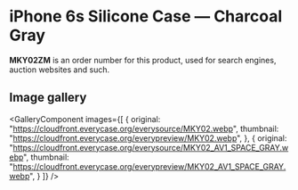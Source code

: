 
# iPhone 6s Silicone Case — Charcoal Gray

<Callout type='info' emoji='👉🏻'>**MKY02ZM** is an order number for this product, used for search engines, auction websites and such.</Callout>

## Image gallery

<GalleryComponent
    images={[
      {
        original: "https://cloudfront.everycase.org/everysource/MKY02.webp",
        thumbnail: "https://cloudfront.everycase.org/everypreview/MKY02.webp",
      },
      {
        original: "https://cloudfront.everycase.org/everysource/MKY02_AV1_SPACE_GRAY.webp",
        thumbnail: "https://cloudfront.everycase.org/everypreview/MKY02_AV1_SPACE_GRAY.webp",
      }
    ]}
  />
